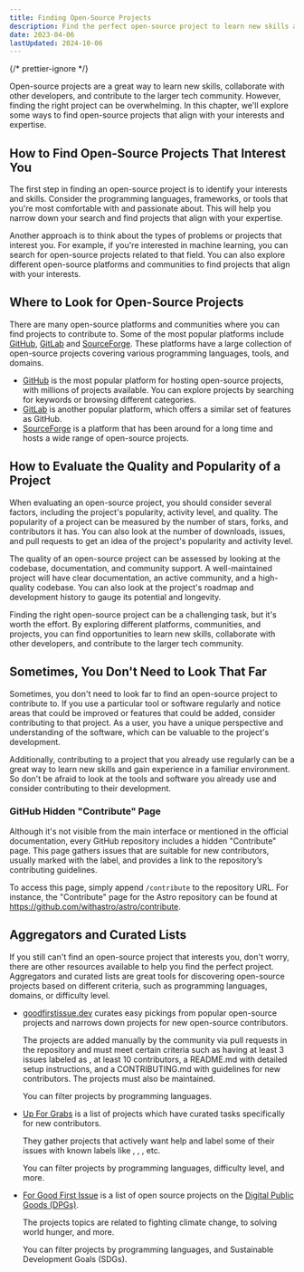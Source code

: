 ```yaml
---
title: Finding Open-Source Projects
description: Find the perfect open-source project to learn new skills and collaborate with developers. Explore ways to find projects aligned with your interests. Start today!
date: 2023-04-06
lastUpdated: 2024-10-06
---
```



{/* prettier-ignore */}
<p class="lead">Open-source projects are a great way to learn new skills, collaborate with other developers, and contribute to the larger tech community. However, finding the right project can be overwhelming. In this chapter, we'll explore some ways to find open-source projects that align with your interests and expertise.</p>

## How to Find Open-Source Projects That Interest You

The first step in finding an open-source project is to identify your interests and skills. Consider the programming languages, frameworks, or tools that you're most comfortable with and passionate about. This will help you narrow down your search and find projects that align with your expertise.

Another approach is to think about the types of problems or projects that interest you. For example, if you're interested in machine learning, you can search for open-source projects related to that field. You can also explore different open-source platforms and communities to find projects that align with your interests.

## Where to Look for Open-Source Projects

There are many open-source platforms and communities where you can find projects to contribute to. Some of the most popular platforms include [GitHub](https://github.com/), [GitLab](https://gitlab.com) and [SourceForge](https://sourceforge.net/). These platforms have a large collection of open-source projects covering various programming languages, tools, and domains.

- [GitHub](https://github.com/) is the most popular platform for hosting open-source projects, with millions of projects available. You can explore projects by searching for keywords or browsing different categories.
- [GitLab](https://gitlab.com) is another popular platform, which offers a similar set of features as GitHub.
- [SourceForge](https://sourceforge.net/) is a platform that has been around for a long time and hosts a wide range of open-source projects.

## How to Evaluate the Quality and Popularity of a Project

When evaluating an open-source project, you should consider several factors, including the project's popularity, activity level, and quality. The popularity of a project can be measured by the number of stars, forks, and contributors it has. You can also look at the number of downloads, issues, and pull requests to get an idea of the project's popularity and activity level.

The quality of an open-source project can be assessed by looking at the codebase, documentation, and community support. A well-maintained project will have clear documentation, an active community, and a high-quality codebase. You can also look at the project's roadmap and development history to gauge its potential and longevity.

Finding the right open-source project can be a challenging task, but it's worth the effort. By exploring different platforms, communities, and projects, you can find opportunities to learn new skills, collaborate with other developers, and contribute to the larger tech community.

## Sometimes, You Don't Need to Look That Far

Sometimes, you don't need to look far to find an open-source project to contribute to. If you use a particular tool or software regularly and notice areas that could be improved or features that could be added, consider contributing to that project. As a user, you have a unique perspective and understanding of the software, which can be valuable to the project's development.

Additionally, contributing to a project that you already use regularly can be a great way to learn new skills and gain experience in a familiar environment. So don't be afraid to look at the tools and software you already use and consider contributing to their development.

### GitHub Hidden "Contribute" Page

Although it's not visible from the main interface or mentioned in the official documentation, every GitHub repository includes a hidden "Contribute" page. This page gathers issues that are suitable for new contributors, usually marked with the <Badge text="good first issue" /> label, and provides a link to the repository’s contributing guidelines.

To access this page, simply append `/contribute` to the repository URL. For instance, the "Contribute" page for the Astro repository can be found at https://github.com/withastro/astro/contribute.

<ContentImage src="/images/astro-github-contribute-page.png" width="720" height="290" alt="" />

## Aggregators and Curated Lists

If you still can't find an open-source project that interests you, don't worry, there are other resources available to help you find the perfect project. Aggregators and curated lists are great tools for discovering open-source projects based on different criteria, such as programming languages, domains, or difficulty level.

- [goodfirstissue.dev](https://goodfirstissue.dev/) curates easy pickings from popular open-source projects and narrows down projects for new open-source contributors.

  The projects are added manually by the community via pull requests in the repository and must meet certain criteria such as having at least 3 issues labeled as <Badge variant="note" text="good first issue" />, at least 10 contributors, a README.md with detailed setup instructions, and a CONTRIBUTING.md with guidelines for new contributors. The projects must also be maintained.

  You can filter projects by programming languages.

- [Up For Grabs](https://up-for-grabs.net/) is a list of projects which have curated tasks specifically for new contributors.

  They gather projects that actively want help and label some of their issues with known labels like <Badge variant="note" text="up-for-grabs" />, <Badge variant="note" text="good first issue" />, <Badge variant="note" text="help wanted" />, etc.

  You can filter projects by programming languages, difficulty level, and more.

- [For Good First Issue](https://forgoodfirstissue.github.com/) is a list of open source projects on the [Digital Public Goods (DPGs)](https://digitalpublicgoods.net/digital-public-goods/).

  The projects topics are related to fighting climate change, to solving world hunger, and more.

  You can filter projects by programming languages, and Sustainable Development Goals (SDGs).
